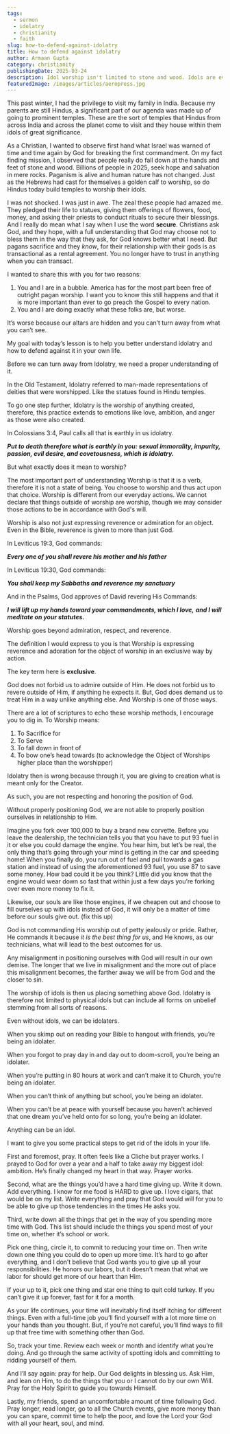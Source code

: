 ```yaml
---
tags:
  - sermon
  - idolatry
  - christianity
  - faith
slug: how-to-defend-against-idolatry
title: How to defend against idolatry
author: Armaan Gupta
category: christianity
publishingDate: 2025-03-24
description: Idol worship isn't limited to stone and wood. Idols are everywhere and a strong defense is necessary.
featuredImage: /images/articles/aeropress.jpg
---
```

This past winter, I had the privilege to visit my family in India. Because my parents are still Hindus, a significant part of our agenda was made up of going to prominent temples. These are the sort of temples that Hindus from across India and across the planet come to visit and they house within them idols of great significance.

As a Christian, I wanted to observe first hand what Israel was warned of time and time again by God for breaking the first commandment. On my fact finding mission, I observed that people really do fall down at the hands and feet of stone and wood. Billions of people in 2025, seek hope and salvation in mere rocks. Paganism is alive and human nature has not changed. Just as the Hebrews had cast for themselves a golden calf to worship, so do Hindus today build temples to worship their idols.

I was not shocked. I was just in awe. The zeal these people had amazed me. They pledged their life to statues, giving them offerings of flowers, food, money, and asking their priests to conduct rituals to secure their blessings. And I really do mean what I say when I use the word **secure**. Christians ask God, and they hope, with a full understanding that God may choose not to bless them in the way that they ask, for God knows better what I need. But pagans sacrifice and they *know*, for their relationship with their gods is as transactional as a rental agreement. You no longer have to trust in anything when you can transact.

I wanted to share this with you for two reasons:
1. You and I are in a bubble. America has for the most part been free of outright pagan worship. I want you to know this still happens and that it is more important than ever to go preach the Gospel to every nation.
2. You and I are doing exactly what these folks are, but worse.

It’s worse because our altars are hidden and you can’t turn away from what you can’t see.

My goal with today’s lesson is to help you better understand idolatry and how to defend against it in your own life.

Before we can turn away from Idolatry, we need a proper understanding of it.

In the Old Testament, Idolatry referred to man-made representations of deities that were worshipped. Like the statues found in Hindu temples.

To go one step further, Idolatry is the worship of anything created, therefore, this practice extends to emotions like love, ambition, and anger as those were also created.

In Colossians 3:4, Paul calls all that is earthly in us idolatry.

***Put to death therefore what is earthly in you: sexual immorality, impurity, passion, evil desire, and covetousness, which is idolatry.***

But what exactly does it mean to worship?


The most important part of understanding Worship is that it is a verb, therefore it is not a state of being. You choose to worship and thus act upon that choice. Worship is different from our everyday actions. We cannot declare that things outside of worship are worship, though we may consider those actions to be in accordance with God's will.

Worship is also not just expressing reverence or admiration for an object. Even in the Bible, reverence is given to more than just God.

In Leviticus 19:3, God commands:

***Every one of you shall revere his mother and his father***

In Leviticus 19:30, God commands:

***You shall keep my Sabbaths and reverence my sanctuary***

And in the Psalms, God approves of David revering His Commands:

***I will lift up my hands toward your commandments, which I love,***
***and I will meditate on your statutes.***

Worship goes beyond admiration, respect, and reverence.

The definition I would express to you is that Worship is expressing reverence and adoration for the object of worship in an exclusive way by action.

The key term here is **exclusive**.

God does not forbid us to admire outside of Him. He does not forbid us to revere outside of Him, if anything he expects it. But, God does demand us to treat Him in a way unlike anything else. And Worship is one of those ways.

There are a lot of scriptures to echo these worship methods, I encourage you to dig in. To Worship means:

1. To Sacrifice for
2. To Serve
3. To fall down in front of
4. To bow one’s head towards (to acknowledge the Object of Worships higher place than the worshipper)

Idolatry then is wrong because through it, you are giving to creation what is meant only for the Creator.

As such, you are not respecting and honoring the position of God.

Without properly positioning God, we are not able to properly position ourselves in relationship to Him.

Imagine you fork over 100,000 to buy a brand new corvette. Before you leave the dealership, the technician tells you that you have to put 93 fuel in it or else you could damage the engine. You hear him, but let’s be real, the only thing that’s going through your mind is getting in the car and speeding home! When you finally do, you run out of fuel and pull towards a gas station and instead of using the aforementioned 93 fuel, you use 87 to save some money. How bad could it be you think? Little did you know that the engine would wear down so fast that within just a few days you’re forking over even more money to fix it.

Likewise, our souls are like those engines, if we cheapen out and choose to fill ourselves up with idols instead of God, it will only be a matter of time before our souls give out. (fix this up)

God is not commanding His worship out of petty jealously or pride. Rather, He commands it because *it is the best thing for us*, and He knows, as our technicians, what will lead to the best outcomes for us.

Any misalignment in positioning ourselves with God will result in our own demise. The longer that we live in misalignment and the more out of place this misalignment becomes, the farther away we will be from God and the closer to sin.

The worship of idols is then us placing something above God. Idolatry is therefore not limited to physical idols but can include all forms on unbelief stemming from all sorts of reasons.

Even without idols, we can be idolaters.

When you skimp out on reading your Bible to hangout with friends, you’re being an idolater.

When you forgot to pray day in and day out to doom-scroll, you’re being an idolater.

When you’re putting in 80 hours at work and can’t make it to Church, you’re being an idolater.

When you can’t think of anything but school, you’re being an idolater.

When you can’t be at peace with yourself because you haven’t achieved that one dream you’ve held onto for so long, you’re being an idolater.

Anything can be an idol.

I want to give you some practical steps to get rid of the idols in your life.

First and foremost, pray. It often feels like a Cliche but prayer works. I prayed to God for over a year and a half to take away my biggest idol: ambition. He’s finally changed my heart in that way. Prayer works.

Second, what are the things you’d have a hard time giving up. Write it down. Add everything. I know for me food is HARD to give up. I love cigars, that would be on my list. Write everything and pray that God would will for you to be able to give up those tendencies in the times He asks you.

Third, write down all the things that get in the way of you spending more time with God. This list should include the things you spend most of your time on, whether it’s school or work.

Pick one thing, circle it, to commit to reducing your time on. Then write down one thing you could do to open up more time.  It’s hard to go after everything, and I don’t believe that God wants you to give up all your responsibilities. He honors our labors, but it doesn’t mean that what we labor for should get more of our heart than Him.

If your up to it, pick one thing and star one thing to quit cold turkey. If you can’t give it up forever, fast for it for a month.

As your life continues, your time will inevitably find itself itching for different things. Even with a full-time job you’ll find yourself with a lot more time on your hands than you thought. But, if you’re not careful, you’ll find ways to fill up that free time with something other than God.

So, track your time. Review each week or month and identify what you’re doing. And go through the same activity of spotting idols and committing to ridding yourself of them.

And I’ll say again: pray for help. Our God delights in blessing us. Ask Him, and lean on Him, to do the things that you or I cannot do by our own Will. Pray for the Holy Spirit to guide you towards Himself.

Lastly, my friends, spend an uncomfortable amount of time following God. Pray longer, read longer, go to all the Church events, give more money than you can spare, commit time to help the poor, and love the Lord your God with all your heart, soul, and mind.


